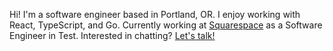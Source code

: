 Hi! I'm a software engineer based in Portland, OR. I enjoy working with React, TypeScript, and Go. Currently working at <a href="https://squarespace.com" target="_blank">Squarespace</a> as a Software Engineer in Test. Interested in chatting? <a href="mailto:mhborthwick%20*at*%20gmail%20-dot-%20com">Let's talk!</a>
